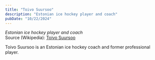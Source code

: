 ```yaml
---
title: "Toivo Suursoo"
description: "Estonian ice hockey player and coach"
pubDate: "10/22/2024"
---
```


*Estonian ice hockey player and coach*  
Source (Wikipedia): [Toivo Suursoo][1]

Toivo Suursoo is an Estonian ice hockey coach and former professional player.

[1]: https://en.wikipedia.org/wiki/Toivo_Suursoo
